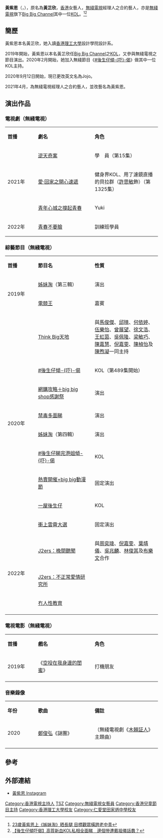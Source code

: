 {{藝人
| 姓名 = 黃紫恩
| 羅馬拼音 = Wong Tsz Yan
| 類型 = 女藝人
| 圖片 = 
| 英文名 = Jojo Wong
| 本名 = 黃芷欣
| 國籍 = {{CNHK}}
| 民族 = [[漢族|漢族]]
| 活躍年代 = 2020年至今
| 綽號 = 
| 出生日期 = {{birth_date_and_age|1996|4|3}}
| 出生地 = {{BHKG}}
| 居住地 = {{HK}}[[屯門區|屯門區]]
| 語言 = 粵語、英語、普通話
| 教育程度 = 設計系
| 母校 = [[仁愛堂田家炳中學|仁愛堂田家炳中學]]<br>[[香港理工大學|香港理工大學]]設計學院
| 職業 = 學生、KOL、節目主持
| 經紀公司 = TVB（2021年至今）
| 代表作品 = 《[[後生仔傾吓偈|#後生仔傾-{吓}-偈]]》<br>《[[青年心城之撐起青春|青年心城之撐起青春]]》
}}

'''黃紫恩'''（{{lang-en|Jojo Wong Tsz Yan}}，{{bd|1996年|4月3日}}），原名為'''黃芷欣'''，[[香港|香港]]女藝人，[[無綫電視|無綫電視]]經理人之合約藝人，亦是[[無綫電視|無綫電視]]旗下[[Big_Big_Channel|Big Big Channel]]其中一位[[KOL|KOL]]。<ref>[https://www.orientalsunday.hk/%E5%A8%9B%E8%81%9E/%E9%BB%83%E8%8A%B7%E6%AC%A3%E4%B8%8A%E5%A7%8A%E5%A6%B9%E6%B7%98%E6%99%92%E9%95%B7%E8%85%BF-plt/385493/   23歲黃紫恩上《姊妹淘》晒長腿 目標觀眾橫跨老中青]</ref><ref>[https://www.hk01.com/即時娛樂/435894/  【後生仔傾吓偈】高質新血KOL私相全面睇　邊個慘遭戴祖儀話蠢？]</ref>

==簡歷==
黃紫恩本名黃芷欣，她入讀[[香港理工大學|香港理工大學]]設計學院設計系。

2019年開始，黃紫恩以本名黃芷欣任[[Big_Big_Channel|Big Big Channel]]之[[KOL|KOL]]，又參與無綫電視之節目演出。2020年2月開始，她加入無綫節目《[[後生仔傾吓偈|#後生仔傾-{吓}-偈]]》做其中一位KOL主持。

2020年9月12日開始，現已更改英文名為Jojo。

2021年4月，為無綫電視經理人之合約藝人，並改藝名為黃紫恩。

==演出作品==
===電視劇（無綫電視）===
{|class="wikitable" width="65%"
|- style="background:pink; color:black" align="center"
|style="width:9%"|'''首播'''||style="width:19%"|'''劇名'''||style="width:22%"| '''角色'''
|-
|rowspan="3"|2021年||[[逆天奇案|逆天奇案]]||學　員（第15集）
|-
|[[愛·回家之開心速遞|愛·回家之開心速遞]]||健身界KOL、用了濾鏡直播的貝拉群（[[許思敏|許思敏]]飾）（第1325集）
|-
|[[青年心城之撐起青春|青年心城之撐起青春]]||Yuki
|-
|2022年||[[青春不要臉|青春不要臉]]||訓練班學員
|}

===綜藝節目（無綫電視）===
{|class="wikitable" width="65%"
|- style="background:pink; color:black" align="center"
|style="width:9%"|'''首播'''||style="width:19%"|'''節目名'''||style="width:22%"| '''性質'''
|-
|rowspan="2"|2019年||[[姊妹淘_(無綫電視節目)|姊妹淘]]（第三輯）||演出
|-
|[[電競王|電競王]]||嘉賓
|-
|rowspan="9"|2020年||[[Think_Big天地|Think Big天地]]||與[[馬俊傑|馬俊傑]]、[[邱晴|邱晴]]、[[何依婷|何依婷]]、[[伍樂怡|伍樂怡]]、[[曾展望|曾展望]]、[[徐文浩|徐文浩]]、[[王虹茵|王虹茵]]、[[吳佩隆|吳佩隆]]、[[梁敏巧|梁敏巧]]、[[陳嘉慧|陳嘉慧]]、[[倪嘉雯|倪嘉雯]]、[[陳楨怡|陳楨怡]]及[[陳煦凝|陳煦凝]]一同主持
|-
|[[後生仔傾吓偈|#後生仔傾-{吓}-偈]]||KOL（第489集開始）
|-
|[[big_big_shop|網購攻略＋big big shop感謝祭]]||演出
|-
|[[禁毒處|禁毒多面睇]]||演出
|-
|[[姊妹淘_(無綫電視節目)|姊妹淘]]（第四輯）||演出
|-
|[[2020年度香港小姐競選|#後生仔睇完港姐傾-{吓}-偈]]||KOL
|-
|[[big_big_shop|熱賣開催+big big動漫節]]||固定演出
|-
|[[一屋後生仔|一屋後生仔]]||KOL
|-
|[[衝上雲霄大選|衝上雲霄大選]]||固定演出
|-
|rowspan="3"|2022年||[[J2ers|J2ers：晚間聽聞]]||與[[周奕瑋|周奕瑋]]、[[倪嘉雯|倪嘉雯]]、[[葉靖儀|葉靖儀]]、[[吳兆麟_(藝人)|吳兆麟]]、[[林俊其|林俊其]]及[[布樂文|布樂文]]合作
|-
|[[J2ers|J2ers：不正常愛情研究所]]||
|-
|[[冇人性教育|冇人性教育]]||
|-
|}

===電視電影（無綫電視）===
{|class="wikitable" width="65%"
|- style="background:pink; color:black" align="center"
|style="width:9%"|'''首播'''||style="width:19%"|'''戲名'''||style="width:22%"| '''角色'''
|-
|2019年||《[[空投在我身邊的閨蜜|空投在我身邊的閨蜜]]》||打機朋友
|-
|}

===音樂錄像===
{|class="wikitable" width="65%"
|- style="background:pink; color:black" align="center"
|style="width:9%"|'''年份'''||style="width:19%"|'''歌曲'''||style="width:22%"| '''備註'''
|-
|2020 ||[[鄭俊弘|鄭俊弘]]《謎團》||（無綫電視劇《[[木棘証人|木棘証人]]》主題曲）
|-
|}

==參考==
{{reflist}}
==外部連結==
* [https://instagram.com/jojotszyan  黃紫恩 Instagram]
{{DEFAULTSORT:WONG}}
[[Category:香港電視主持人|Category:香港電視主持人]]
[[Category:黃姓|TSZ]]
[[Category:無綫電視女藝員|Category:無綫電視女藝員]]
[[Category:香港兒童節目主持|Category:香港兒童節目主持]]
[[Category:香港理工大學校友|Category:香港理工大學校友]]
[[Category:仁愛堂田家炳中學校友|Category:仁愛堂田家炳中學校友]]